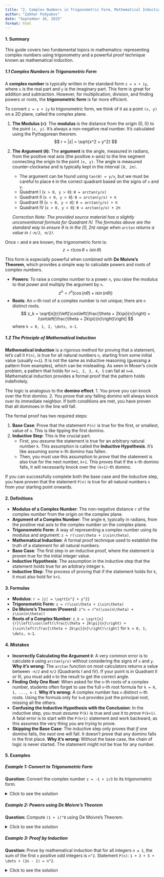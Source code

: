 ```yaml
---
title: "2. Complex Numbers in Trigonometric Form, Mathematical Induction"
author: "Zakhar Podyakov"
date: "September 16, 2025"
format: html
---
```


#### 1. Summary

This guide covers two fundamental topics in mathematics: representing complex numbers using trigonometry and a powerful proof technique known as mathematical induction.

##### 1.1 Complex Numbers in Trigonometric Form

A **complex number** is typically written in the standard form `z = x + iy`, where `x` is the real part and `y` is the imaginary part. This form is great for addition and subtraction. However, for multiplication, division, and finding powers or roots, the **trigonometric form** is far more efficient.

To convert `z = x + iy` to trigonometric form, we think of it as a point `(x, y)` on a 2D plane, called the complex plane.

1.  **The Modulus (`r`)**: The **modulus** is the distance from the origin (0, 0) to the point `(x, y)`. It's always a non-negative real number. It's calculated using the Pythagorean theorem.
    $$
    r = |z| = \sqrt{x^2 + y^2}
    $$

2.  **The Argument (`θ`)**: The **argument** is the angle, measured in radians, from the positive real axis (the positive x-axis) to the line segment connecting the origin to the point `(x, y)`. The angle is measured counter-clockwise and is typically kept in the interval `[0, 2π)`.
    *   The argument can be found using `tan(θ) = y/x`, but we must be careful to place `θ` in the correct quadrant based on the signs of `x` and `y`.
    *   Quadrant I (`x > 0, y > 0`): `θ = arctan(y/x)`
    *   Quadrant II (`x < 0, y > 0`): `θ = arctan(y/x) + π`
    *   Quadrant III (`x < 0, y < 0`): `θ = arctan(y/x) + π`
    *   Quadrant IV (`x > 0, y < 0`): `θ = arctan(y/x) + 2π`
    
    _Correction Note: The provided source material has a slightly unconventional formula for Quadrant IV. The formulas above are the standard way to ensure θ is in the [0, 2π) range when `arctan` returns a value in `(-π/2, π/2)`._

Once `r` and `θ` are known, the trigonometric form is:
$$
z = r(\cos\theta + i\sin\theta)
$$

This form is especially powerful when combined with **De Moivre's Theorem**, which provides a simple way to calculate powers and roots of complex numbers.

*   **Powers**: To raise a complex number to a power `n`, you raise the modulus to that power and multiply the argument by `n`.
    $$
    z^n = r^n(\cos(n\theta) + i\sin(n\theta))
    $$
*   **Roots**: An `n`-th root of a complex number is not unique; there are `n` distinct roots.
    $$
    z_k = \sqrt[n]{r}\left[\cos\left(\frac{\theta + 2k\pi}{n}\right) + i\sin\left(\frac{\theta + 2k\pi}{n}\right)\right]
    $$
    where `k = 0, 1, 2, \dots, n-1`.

##### 1.2 The Principle of Mathematical Induction

**Mathematical induction** is a rigorous method for proving that a statement, let's call it `P(n)`, is true for all natural numbers `n`, starting from some initial value (usually `n=1`). It is not the same as inductive reasoning (guessing a pattern from examples), which can be misleading. As seen in Moser's circle problem, a pattern that holds for `n=1, 2, 3, 4, 5` can fail at `n=6`. Mathematical induction provides a formal proof that the pattern holds indefinitely.

The logic is analogous to the **domino effect**:
1.  You prove you can knock over the first domino.
2.  You prove that *any* falling domino will always knock over its immediate neighbor.
If both conditions are met, you have proven that all dominoes in the line will fall.

The formal proof has two required steps:

1.  **Base Case**: Prove that the statement `P(n)` is true for the first, or smallest, value of `n`. This is like tipping the first domino.
2.  **Inductive Step**: This is the crucial part.
    *   First, you *assume* the statement is true for an arbitrary natural number `k`. This assumption is called the **Inductive Hypothesis**. It's like assuming some `k`-th domino has fallen.
    *   Then, you must use this assumption to *prove* that the statement is also true for the next number, `k+1`. This proves that if the `k`-th domino falls, it will necessarily knock over the `(k+1)`-th domino.

If you can successfully complete both the base case and the inductive step, you have proven that the statement `P(n)` is true for all natural numbers `n` from your starting point onwards.

#### 2. Definitions

*   **Modulus of a Complex Number**: The non-negative distance `r` of the complex number from the origin on the complex plane.
*   **Argument of a Complex Number**: The angle `θ`, typically in radians, from the positive real axis to the complex number on the complex plane.
*   **Trigonometric Form**: A way of representing a complex number using its modulus and argument: `z = r(\cos\theta + i\sin\theta)`.
*   **Mathematical Induction**: A formal proof technique used to establish the truth of a statement for all natural numbers.
*   **Base Case**: The first step in an inductive proof, where the statement is proven true for the initial integer value.
*   **Inductive Hypothesis**: The assumption in the inductive step that the statement holds true for an arbitrary integer `k`.
*   **Inductive Step**: The process of proving that if the statement holds for `k`, it must also hold for `k+1`.

#### 3. Formulas

*   **Modulus**: `r = |z| = \sqrt{x^2 + y^2}`
*   **Trigonometric Form**: `z = r(\cos\theta + i\sin\theta)`
*   **De Moivre's Theorem (Powers)**: `z^n = r^n(\cos(n\theta) + i\sin(n\theta))`
*   **Roots of a Complex Number**: `z_k = \sqrt[n]{r}\left[\cos\left(\frac{\theta + 2k\pi}{n}\right) + i\sin\left(\frac{\theta + 2k\pi}{n}\right)\right]` for `k = 0, 1, \dots, n-1`.

#### 4. Mistakes

*   **Incorrectly Calculating the Argument `θ`**: A very common error is to calculate `θ` using `arctan(y/x)` without considering the signs of `x` and `y`. **Why it's wrong:** The `arctan` function on most calculators returns a value between `-π/2` and `π/2` (Quadrants I and IV). If your point is in Quadrant II or III, you must add `π` to the result to get the correct angle.
*   **Finding Only One Root**: When asked for the `n`-th roots of a complex number, students often forget to use the full `n`-th root formula for `k = 0, 1, ..., n-1`. **Why it's wrong:** A complex number has `n` distinct `n`-th roots. Using the formula only for `k=0` provides just the principal root, missing all the others.
*   **Confusing the Inductive Hypothesis with the Conclusion**: In the inductive step, you must *assume* `P(k)` is true and use it to *prove* `P(k+1)`. A fatal error is to start with the `P(k+1)` statement and work backward, as this assumes the very thing you are trying to prove.
*   **Skipping the Base Case**: The inductive step only proves that *if* one domino falls, the *next* one will fall. It doesn't prove that any domino falls in the first place. **Why it's wrong:** Without the base case, the chain of logic is never started. The statement might not be true for any number.

#### 5. Examples

##### Example 1: Convert to Trigonometric Form
**Question:** Convert the complex number `z = -1 + i√3` to its trigonometric form.

<details>
<summary>Click to see the solution</summary>

1.  **Calculate the modulus `r`**: The real part is `x = -1` and the imaginary part is `y = √3`.
    $$
    r = \sqrt{(-1)^2 + (\sqrt{3})^2} = \sqrt{1 + 3} = \sqrt{4} = 2
    $$
2.  **Determine the quadrant**: Since `x` is negative and `y` is positive, the point `(-1, √3)` is in Quadrant II.
3.  **Calculate the argument `θ`**: We use the formula for Quadrant II.
    $$
    \theta = \arctan\left(\frac{\sqrt{3}}{-1}\right) + \pi = -\frac{\pi}{3} + \pi = \frac{2\pi}{3}
    $$
4.  **Write the final form**: Substitute `r` and `θ` into the standard trigonometric form.
    $$
    z = 2\left(\cos\left(\frac{2\pi}{3}\right) + i\sin\left(\frac{2\pi}{3}\right)\right)
    $$

**Answer:** The trigonometric form is **$z = 2\left(\cos\left(\frac{2\pi}{3}\right) + i\sin\left(\frac{2\pi}{3}\right)\right)$**.
</details>

##### Example 2: Powers using De Moivre's Theorem
**Question:** Compute `(1 + i)^8` using De Moivre's Theorem.

<details>
<summary>Click to see the solution</summary>

1.  **Convert `z = 1 + i` to trigonometric form**:
    *   Modulus: `r = \sqrt{1^2 + 1^2} = \sqrt{2}`.
    *   Argument: The point is in Quadrant I, so `θ = \arctan(1/1) = \pi/4`.
    *   Trigonometric form: `z = \sqrt{2}(\cos(\pi/4) + i\sin(\pi/4))`.
2.  **Apply De Moivre's Theorem for n = 8**:
    $$
    z^8 = (\sqrt{2})^8 \left(\cos\left(8 \cdot \frac{\pi}{4}\right) + i\sin\left(8 \cdot \frac{\pi}{4}\right)\right)
    $$
3.  **Simplify the expression**:
    $$
    z^8 = 16 (\cos(2\pi) + i\sin(2\pi))
    $$
4.  **Evaluate the trigonometric functions**: `cos(2π) = 1` and `sin(2π) = 0`.
    $$
    z^8 = 16 (1 + i \cdot 0) = 16
    $$

**Answer:** $(1 + i)^8 = \textbf{16}$.
</details>

##### Example 3: Proof by Induction
**Question:** Prove by mathematical induction that for all integers `n ≥ 1`, the sum of the first `n` positive odd integers is `n^2`.
Statement `P(n)`: `1 + 3 + 5 + \dots + (2n - 1) = n^2`.

<details>
<summary>Click to see the solution</summary>

1.  **Base Case (n=1)**: We check if the formula holds for `n=1`.
    *   Left-hand side (LHS): `1`
    *   Right-hand side (RHS): `1^2 = 1`
    *   Since LHS = RHS, the base case is true.
2.  **Inductive Hypothesis**: Assume `P(k)` is true for an arbitrary integer `k ≥ 1`.
    *   Assumption: `1 + 3 + 5 + \dots + (2k - 1) = k^2`.
3.  **Inductive Step**: We must now prove that `P(k+1)` is true, using the inductive hypothesis. We want to show: `1 + 3 + 5 + \dots + (2(k+1) - 1) = (k+1)^2`.
    *   Start with the left-hand side of `P(k+1)`:
    $$
    1 + 3 + 5 + \dots + (2k - 1) + (2(k+1) - 1)
    $$
    *   Notice that the first part of the sum is exactly the LHS of our inductive hypothesis. Substitute `k^2` for that part:
    $$
    = (k^2) + (2(k+1) - 1)
    $$
    *   Simplify the expression:
    $$
    = k^2 + (2k + 2 - 1)
    $$
    $$
    = k^2 + 2k + 1
    $$
    *   Factor the quadratic expression:
    $$
    = (k+1)^2
    $$
    *   This result is the right-hand side of `P(k+1)`. We have successfully shown that if `P(k)` is true, then `P(k+1)` must be true.

**Answer:** Since both the base case and the inductive step have been proven, the statement **holds true for all integers `n ≥ 1` by the principle of mathematical induction**.
</details>